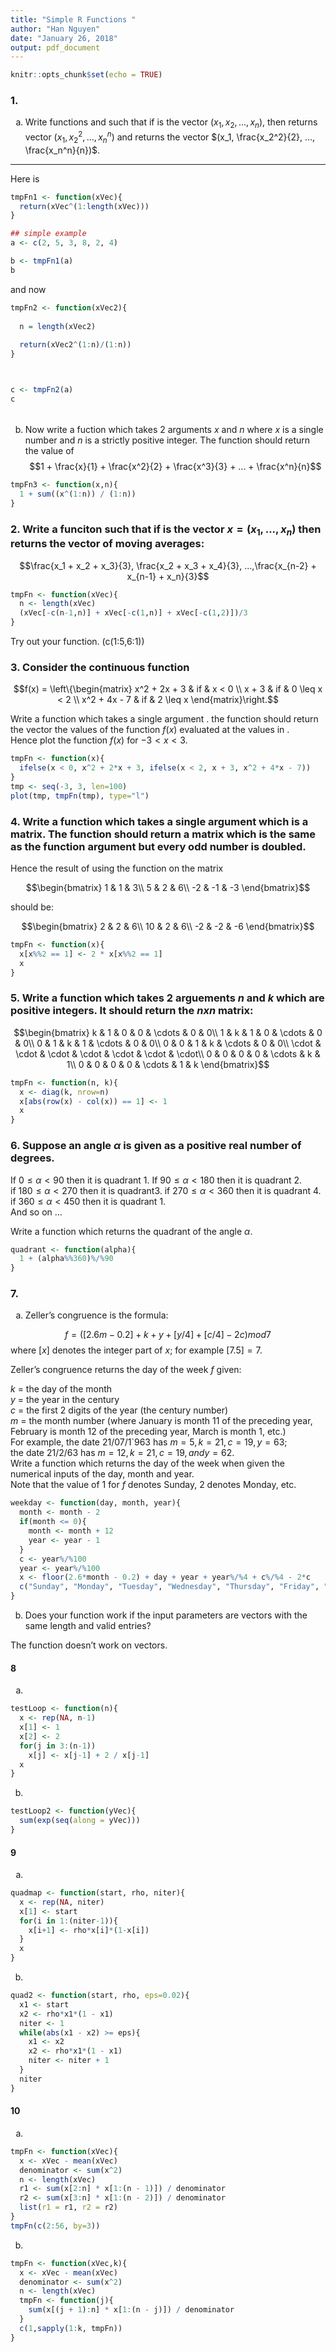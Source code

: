 ```yaml
---
title: "Simple R Functions "
author: "Han Nguyen"
date: "January 26, 2018"
output: pdf_document
---
```


```r
knitr::opts_chunk$set(echo = TRUE)
```

### 1.

(a) Write functions \texttt{tmpFn1} and \texttt{tmpFn2} such that if \texttt{xVec} is the vector $(x_1, x_2, ... ,x_n)$, then \texttt{tmpFn1(xVec)} returns vector $(x_1, x_2^2, ..., x_n^n)$ and \texttt{tmpFn2(xVec)} returns the vector $(x_1, \frac{x_2^2}{2}, ..., \frac{x_n^n}{n})$.

******

Here is \texttt{tmpFn1}
```r

tmpFn1 <- function(xVec){
  return(xVec^(1:length(xVec)))
}

## simple example
a <- c(2, 5, 3, 8, 2, 4)

b <- tmpFn1(a)
b

```

and now \texttt{tmpFn2}

```r
tmpFn2 <- function(xVec2){
  
  n = length(xVec2)
  
  return(xVec2^(1:n)/(1:n))
}



c <- tmpFn2(a)
c


```

######  
  
  
  
(b) Now write a fuction \texttt{tmpFn3} which takes 2 arguments $x$ and $n$ where $x$ is a single number and $n$ is a strictly positive integer.  The function should return the value of   
$$1 + \frac{x}{1} + \frac{x^2}{2} + \frac{x^3}{3} + ... + \frac{x^n}{n}$$

```r
tmpFn3 <- function(x,n){
  1 + sum((x^(1:n)) / (1:n))
}
```

\newpage
### 2. Write a funciton \texttt{tmpFn(xVec)} such that if \texttt{xVec} is the vector $x = (x_1, ...,x_n)$ then \texttt{tmpFn(xVec)} returns the vector of moving averages:

$$\frac{x_1 + x_2 + x_3}{3}, \frac{x_2 + x_3 + x_4}{3}, ...,\frac{x_{n-2} + x_{n-1} + x_n}{3}$$

```r
tmpFn <- function(xVec){
  n <- length(xVec)
  (xVec[-c(n-1,n)] + xVec[-c(1,n)] + xVec[-c(1,2)])/3
}
```

Try out your function.  \texttt{tmpFn}(c(1:5,6:1))

### 3. Consider the continuous function

$$f(x) = \left\{\begin{matrix}
x^2 + 2x + 3 & if  & x < 0 \\ 
x + 3 & if & 0 \leq x < 2 \\ 
x^2 + 4x - 7 & if & 2 \leq  x 
\end{matrix}\right.$$

Write a function \texttt{tmpFn} which takes a single argument \texttt{xVec}.  the function should return the vector the values of the function $f(x)$ evaluated at the values in \texttt{xVec}.  
Hence plot the function $f(x)$ for $-3 < x <3$.

```r
tmpFn <- function(x){
  ifelse(x < 0, x^2 + 2*x + 3, ifelse(x < 2, x + 3, x^2 + 4*x - 7))
}
tmp <- seq(-3, 3, len=100)
plot(tmp, tmpFn(tmp), type="l")
```


### 4. Write a function which takes a single argument which is a matrix.  The function should return a matrix which is the same as the function argument but every odd number is doubled.  
Hence the result of using the function on the matrix   

$$\begin{bmatrix}
1 & 1 & 3\\ 
5 & 2 & 6\\ 
-2 & -1 & -3
\end{bmatrix}$$

should be:

$$\begin{bmatrix}
2 & 2 & 6\\ 
10 & 2 & 6\\ 
-2 & -2 & -6
\end{bmatrix}$$

```r
tmpFn <- function(x){
  x[x%%2 == 1] <- 2 * x[x%%2 == 1]
  x
}
```


### 5. Write a function which takes 2 arguements $n$ and $k$ which are positive integers.  It should return the $\mathit{n} x \mathit{n}$ matrix:


$$\begin{bmatrix}
k & 1 & 0 & 0 & \cdots  & 0 & 0\\ 
1 & k & 1 & 0 & \cdots  & 0 & 0\\
0 & 1 & k & 1 & \cdots  & 0 & 0\\
0 & 0 & 1 & k & \cdots  & 0 & 0\\
\cdot & \cdot & \cdot & \cdot & \cdot & \cdot & \cdot\\ 
0 & 0 & 0 & 0 & \cdots  & k & 1\\
0 & 0 & 0 & 0 & \cdots  & 1 & k
\end{bmatrix}$$

```r
tmpFn <- function(n, k){
  x <- diag(k, nrow=n)
  x[abs(row(x) - col(x)) == 1] <- 1
  x
}
```

### 6. Suppose an angle $\alpha$ is given as a positive real number of degrees.  
If $0 \leq \alpha < 90$ then it is quadrant 1.  If $90 \leq \alpha < 180$ then it is quadrant 2.  
if $180 \leq \alpha < 270$ then it is quadrant3.  if $270 \leq \alpha < 360$ then it is quadrant 4.  
if $360 \leq \alpha < 450$ then it is quadrant 1.  
And so on ...   

Write a function \texttt{quadrant(alpha)} which returns the quadrant of the angle $\alpha$.

```r
quadrant <- function(alpha){
  1 + (alpha%%360)%/%90
}
```

### 7.

(a) Zeller's congruence is the formula:

$$ f = ([2.6m - 0.2] + k + y + [y/4] + [c/4] - 2c)mod 7 $$
where $[x]$ denotes the integer part of $x$; for example $[7.5] = 7$.  

Zeller's congruence returns the day of the week $f$ given:

$k$ = the day of the month  
$y$ = the year in the century  
$c$ = the first 2 digits of the year (the century number)  
$m$ = the month number (where January is month 11 of the preceding year, February is month 12 of the preceding year, March is month 1, etc.)   
For example, the date 21/07/1`963 has $m = 5, k = 21, c = 19, y = 63$;  
the date 21/2/63 has $m=12, k=21, c=19, and y=62$.  
Write a function \texttt{weekday(day,month,year)} which returns the day of the week when given the numerical inputs of the day, month and year.  
Note that the value of 1 for $f$ denotes Sunday, 2 denotes Monday, etc.

```r
weekday <- function(day, month, year){
  month <- month - 2
  if(month <= 0){
    month <- month + 12
    year <- year - 1
  }
  c <- year%/%100
  year <- year%/%100
  x <- floor(2.6*month - 0.2) + day + year + year%/%4 + c%/%4 - 2*c
  c("Sunday", "Monday", "Tuesday", "Wednesday", "Thursday", "Friday", "Saturday")[1 + x%%7]
}
```

(b) Does your function work if the input parameters \text{day, month, and year} are vectors with the same length and valid entries?

The function doesn't work on vectors.


#### 8
a)
```r
testLoop <- function(n){
  x <- rep(NA, n-1)
  x[1] <- 1
  x[2] <- 2
  for(j in 3:(n-1))
    x[j] <- x[j-1] + 2 / x[j-1]
  x
}
```

b)
```r
testLoop2 <- function(yVec){
  sum(exp(seq(along = yVec)))
}
```


#### 9
a)
```r
quadmap <- function(start, rho, niter){
  x <- rep(NA, niter)
  x[1] <- start
  for(i in 1:(niter-1)){
    x[i+1] <- rho*x[i]*(1-x[i])
  }
  x
}
```

b)
```r
quad2 <- function(start, rho, eps=0.02){
  x1 <- start
  x2 <- rho*x1*(1 - x1)
  niter <- 1
  while(abs(x1 - x2) >= eps){
    x1 <- x2
    x2 <- rho*x1*(1 - x1)
    niter <- niter + 1
  }
  niter
}
```


#### 10
a)
```r
tmpFn <- function(xVec){
  x <- xVec - mean(xVec)
  denominator <- sum(x^2)
  n <- length(xVec)
  r1 <- sum(x[2:n] * x[1:(n - 1)]) / denominator
  r2 <- sum(x[3:n] * x[1:(n - 2)]) / denominator
  list(r1 = r1, r2 = r2)
}
tmpFn(c(2:56, by=3))
```

b)
```r
tmpFn <- function(xVec,k){
  x <- xVec - mean(xVec)
  denominator <- sum(x^2)
  n <- length(xVec)
  tmpFn <- function(j){
    sum(x[(j + 1):n] * x[1:(n - j)]) / denominator
  }
  c(1,sapply(1:k, tmpFn))
}
```